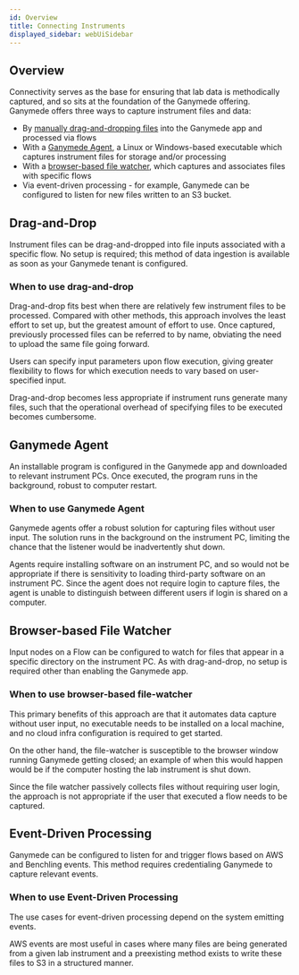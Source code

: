 ```yaml
---
id: Overview
title: Connecting Instruments
displayed_sidebar: webUiSidebar
---
```


## Overview

Connectivity serves as the base for ensuring that lab data is methodically captured, and so sits at the foundation of the Ganymede offering.  Ganymede offers three ways to capture instrument files and data:

- By [manually drag-and-dropping files](../FlowView.mdx) into the Ganymede app and processed via flows
- With a [Ganymede Agent](./Agent.mdx), a Linux or Windows-based executable which captures instrument files for storage and/or processing
- With a [browser-based file watcher](./FileWatcher.mdx), which captures and associates files with specific flows
- Via event-driven processing - for example, Ganymede can be configured to listen for new files written to an S3 bucket.

## Drag-and-Drop

Instrument files can be drag-and-dropped into file inputs associated with a specific flow.  No setup is required; this method of data ingestion is available as soon as your Ganymede tenant is configured.

### When to use drag-and-drop

Drag-and-drop fits best when there are relatively few instrument files to be processed.  Compared with other methods, this approach involves the least effort to set up, but the greatest amount of effort to use.  Once captured, previously processed files can be referred to by name, obviating the need to upload the same file going forward.

Users can specify input parameters upon flow execution, giving greater flexibility to flows for which execution needs to vary based on user-specified input.

Drag-and-drop becomes less appropriate if instrument runs generate many files, such that the operational overhead of specifying files to be executed becomes cumbersome.

## Ganymede Agent

An installable program is configured in the Ganymede app and downloaded to relevant instrument PCs.  Once executed, the program runs in the background, robust to computer restart.

### When to use Ganymede Agent

Ganymede agents offer a robust solution for capturing files without user input.  The solution runs in the background on the instrument PC, limiting the chance that the listener would be inadvertently shut down.

Agents require installing software on an instrument PC, and so would not be appropriate if there is sensitivity to loading third-party software on an instrument PC.  Since the agent does not require login to capture files, the agent is unable to distinguish between different users if login is shared on a computer.

## Browser-based File Watcher

Input nodes on a Flow can be configured to watch for files that appear in a specific directory on the instrument PC.  As with drag-and-drop, no setup is required other than enabling the Ganymede app.  

### When to use browser-based file-watcher

This primary benefits of this approach are that it automates data capture without user input, no executable needs to be installed on a local machine, and no cloud infra configuration is required to get started.  

On the other hand, the file-watcher is susceptible to the browser window running Ganymede getting closed; an example of when this would happen would be if the computer hosting the lab instrument is shut down.

Since the file watcher passively collects files without requiring user login, the approach is not appropriate if the user that executed a flow needs to be captured.  

## Event-Driven Processing

Ganymede can be configured to listen for and trigger flows based on AWS and Benchling events.  This method requires credentialing Ganymede to capture relevant events.

### When to use Event-Driven Processing

The use cases for event-driven processing depend on the system emitting events.  

AWS events are most useful in cases where many files are being generated from a given lab instrument and a preexisting method exists to write these files to S3 in a structured manner.
